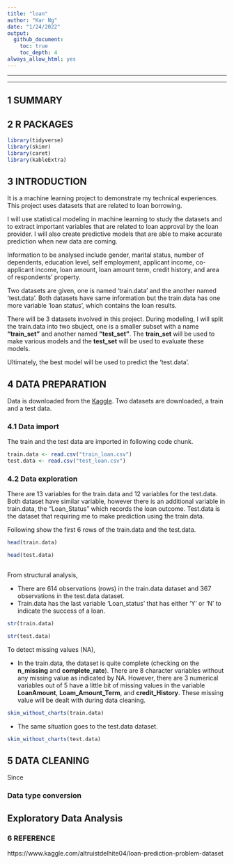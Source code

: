 ```yaml
---
title: "loan"
author: "Kar Ng"
date: "1/24/2022"
output: 
  github_document: 
    toc: true
    toc_depth: 4
always_allow_html: yes
---
```


***


***


## 1 SUMMARY




## 2 R PACKAGES

```r
library(tidyverse)
library(skimr)
library(caret)
library(kableExtra)

```

## 3 INTRODUCTION

It is a machine learning project to demonstrate my technical experiences. This project uses datasets that are related to loan borrowing. 

I will use statistical modeling in machine learning to study the datasets and to extract important variables that are related to loan approval by the loan provider. I will also create predictive models that are able to make accurate prediction when new data are coming.

Information to be analysed include gender, marital status, number of dependents, education level, self employment, applicant income, co-applicant income, loan amount, loan amount term, credit history, and area of respondents' property. 

Two datasets are given, one is named 'train.data' and the another named 'test.data'. Both datasets have same information but the train.data has one more variable 'loan status', which contains the loan results.

There will be 3 datasets involved in this project. During modeling, I will split the train.data into two sbuject, one is a smaller subset with a name **"train_set"** and another named **"test_set"**. The **train_set** will be used to make various models and the **test_set** will be used to evaluate these models.

Ultimately, the best model will be used to predict the 'test.data'. 



## 4 DATA PREPARATION

Data is downloaded from the [Kaggle](https://www.kaggle.com/altruistdelhite04/loan-prediction-problem-dataset). Two datasets are downloaded, a train and a test data.

### 4.1 Data import

The train and the test data are imported in following code chunk.

```r
train.data <- read.csv("train_loan.csv")
test.data <- read.csv("test_loan.csv")

```

### 4.2 Data exploration

There are 13 variables for the train.data and 12 variables for the test.data. Both dataset have similar variable, however there is an additional variable in train.data, the "Loan_Status" which records the loan outcome. Test.data is the dataset that requiring me to make prediction using the train.data. 

Following show the first 6 rows of the train.data and the test.data.

```r
head(train.data)

```

```r
head(test.data)
     
```
From structural analysis, 

* There are 614 observations (rows) in the train.data dataset and 367 observations in the test.data dataset.    
* Train.data has the last variable 'Loan_status' that has either 'Y' or 'N' to indicate the success of a loan.

```r
str(train.data)

```

```r
str(test.data)

```

To detect missing values (NA), 

* In the train.data, the dataset is quite complete (checking on the **n_missing** and **complete_rate**). There are 8 character variables without any missing value as indicated by NA. However, there are 3 numerical variables out of 5 have a little bit of missing values in the variable **LoanAmount**, **Loam_Amount_Term**, and **credit_History**. These missing value will be dealt with during data cleaning. 

```r
skim_without_charts(train.data)

```
* The same situation goes to the test.data dataset. 

```r
skim_without_charts(test.data)

```

## 5 DATA CLEANING

Since 



### Data type conversion 


## Exploratory Data Analysis

### 6 REFERENCE


https://www.kaggle.com/altruistdelhite04/loan-prediction-problem-dataset
